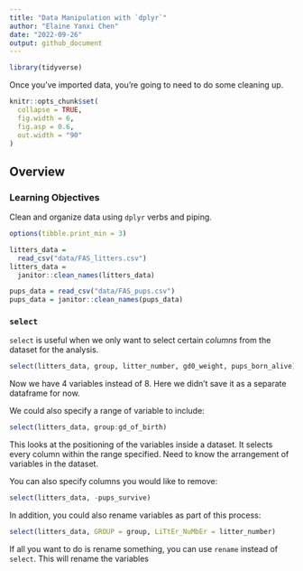 ```yaml
---
title: "Data Manipulation with `dplyr`"
author: "Elaine Yanxi Chen"
date: "2022-09-26"
output: github_document
---
```


```r
library(tidyverse)
```


Once you've imported data, you're going to need to do some cleaning up.

```r
knitr::opts_chunk$set(
  collapse = TRUE,
  fig.width = 6,
  fig.asp = 0.6,
  out.width = "90"
)
```

## Overview {.tabset .tabset-pills}

### Learning Objectives

Clean and organize data using `dplyr` verbs and piping. 

```r
options(tibble.print_min = 3)

litters_data =
  read_csv("data/FAS_litters.csv")
litters_data = 
  janitor::clean_names(litters_data)

pups_data = read_csv("data/FAS_pups.csv")
pups_data = janitor::clean_names(pups_data)
```

### `select`

`select` is useful when we only want to select certain *columns* from the dataset for the analysis.

```r
select(litters_data, group, litter_number, gd0_weight, pups_born_alive)
```

Now we have 4 variables instead of 8. Here we didn't save it as a separate dataframe for now.

We could also specify a range of variable to include:

```r
select(litters_data, group:gd_of_birth)
```

This looks at the positioning of the variables inside a dataset. It selects every column within the range specified. Need to know the arrangement of variables in the dataset. 

You can also specify columns you would like to remove:

```r
select(litters_data, -pups_survive)
```

In addition, you could also rename variables as part of this process:

```r
select(litters_data, GROUP = group, LiTtEr_NuMbEr = litter_number)
```

If all you want to do is rename something, you can use `rename` instead of `select`. This will rename the variables 